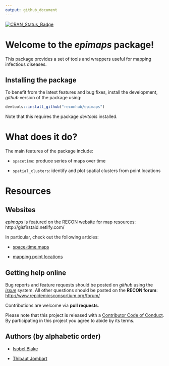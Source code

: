 ```yaml
---
output: github_document
---
```


[![CRAN_Status_Badge](http://www.r-pkg.org/badges/version/epimaps)](https://cran.r-project.org/package=epimaps)

# Welcome to the *epimaps* package!

This package provides a set of tools and wrappers useful for mapping infectious
diseases.

## Installing the package


To benefit from the latest features and bug fixes, install the development,
*github* version of the package using:

```r
devtools::install_github("reconhub/epimaps")
```

Note that this requires the package *devtools* installed.


# What does it do?

The main features of the package include:

- `spacetime`: produce series of maps over time

- `spatial_clusters`: identify and plot spatial clusters from point locations


# Resources

## Websites

*epimaps* is featured on the RECON website for map resources:
http://gisfirstaid.netlify.com/

In particular, check out the following articles:

- [space-time maps](http://gisfirstaid.netlify.com/2017/08/30/stplot/)

- [mapping point locations](http://gisfirstaid.netlify.com/2017/08/30/map-points/)



## Getting help online

Bug reports and feature requests should be posted on *github* using the [*issue*](http://github.com/reconhub/epimaps/issues) system. All other questions should be posted on the **RECON forum**: <br>
[http://www.repidemicsconsortium.org/forum/](http://www.repidemicsconsortium.org/forum/)

Contributions are welcome via **pull requests**.

Please note that this project is released with a [Contributor Code of Conduct](CONDUCT.md). By participating in this project you agree to abide by its terms.



## Authors (by alphabetic order)

- [Isobel Blake](http://www.imperial.ac.uk/people/isobel.blake)

- [Thibaut Jombart](https://sites.google.com/site/thibautjombart/)
